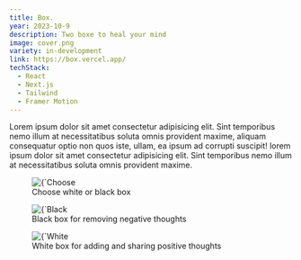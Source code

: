 ```yaml
---
title: Box.
year: 2023-10-9
description: Two boxe to heal your mind
image: cover.png
variety: in-development
link: https://box.vercel.app/
techStack:
  - React
  - Next.js
  - Tailwind
  - Framer Motion
---
```


Lorem ipsum dolor sit amet consectetur adipisicing elit. Sint temporibus nemo illum at necessitatibus soluta omnis provident maxime, aliquam consequatur optio non quos iste, ullam, ea ipsum ad corrupti suscipit! lorem ipsum dolor sit amet consectetur adipisicing elit. Sint temporibus nemo illum at necessitatibus soluta omnis provident maxime.

<figure>
    <Image 
        src={`/images/projects/soteria2.png`}
        alt={`Choose white or black box`}
        width={593}
        height={305}
        priority
    />
    <figcaption>Choose white or black box</figcaption>
</figure>

<figure>
    <Image 
        src={`/images/projects/soteria2.png`}
        alt={`Black box for removing negative thoughts`}
        width={593}
        height={305}
        priority
    />
    <figcaption>Black box for removing negative thoughts</figcaption>
</figure>

<figure>
    <Image 
        src={`/images/projects/soteria2.png`}
        alt={`White box for adding and sharing positive thoughts`}
        width={593}
        height={305}
        priority
    />
    <figcaption>White box for adding and sharing positive thoughts</figcaption>
</figure>